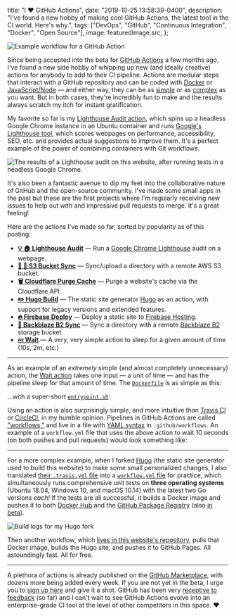 
  title: "I ❤️ GitHub Actions",
  date: "2019-10-25 13:58:39-0400",
  description: "I've found a new hobby of making cool GitHub Actions, the latest tool in the CI world. Here's why.",
  tags: ["DevOps", "GitHub", "Continuous Integration", "Docker", "Open Source"],
  image: featuredImage.src,
};

![Example workflow for a GitHub Action](./actions-flow.png)

Since being accepted into the beta for [GitHub Actions](https://github.com/features/actions) a few months ago, I've found a new side hobby of whipping up new (and ideally creative) actions for anybody to add to their CI pipeline. Actions are modular steps that interact with a GitHub repository and can be coded with [Docker](https://github.com/actions/hello-world-docker-action) or [JavaScript/Node](https://github.com/actions/hello-world-javascript-action) — and either way, they can be as [simple](https://github.com/jakejarvis/wait-action) or as [complex](https://github.com/jakejarvis/lighthouse-action) as you want. But in both cases, they're incredibly fun to make and the results always scratch my itch for instant gratification.

My favorite so far is my [Lighthouse Audit action](https://github.com/jakejarvis/lighthouse-action), which spins up a headless Google Chrome instance in an Ubuntu container and runs [Google's Lighthouse tool](https://developers.google.com/web/tools/lighthouse), which scores webpages on performance, accessibility, SEO, etc. and provides actual suggestions to improve them. It's a perfect example of the power of combining containers with Git workflows.

![The results of a Lighthouse audit on this website, after running tests in a headless Google Chrome.](./lighthouse-output.png)

It's also been a fantastic avenue to dip my feet into the collaborative nature of GitHub and the open-source community. I've made some small apps in the past but these are the first projects where I'm regularly receiving new issues to help out with and impressive pull requests to merge. It's a great feeling!

Here are the actions I've made so far, sorted by popularity as of this posting:

- **[💡 🏠 Lighthouse Audit](https://github.com/jakejarvis/lighthouse-action)** — Run a [Google Chrome Lighthouse](https://developers.google.com/web/tools/lighthouse) audit on a webpage.
- **[🔄 🧺 S3 Bucket Sync](https://github.com/jakejarvis/s3-sync-action)** — Sync/upload a directory with a remote AWS S3 bucket.
- **[🗑️ Cloudflare Purge Cache](https://github.com/jakejarvis/cloudflare-purge-action)** — Purge a website's cache via the Cloudflare API.
- **[✏️ Hugo Build](https://github.com/jakejarvis/hugo-build-action)** — The static site generator [Hugo](https://github.com/gohugoio) as an action, with support for legacy versions and extended features.
- **[🔥 Firebase Deploy](https://github.com/jakejarvis/firebase-deploy-action)** — Deploy a static site to [Firebase Hosting](https://firebase.google.com/docs/hosting).
- **[🔄 Backblaze B2 Sync](https://github.com/jakejarvis/backblaze-b2-action)** — Sync a directory with a remote [Backblaze B2](https://www.backblaze.com/b2/cloud-storage.html) storage bucket.
- **[💤 Wait](https://github.com/jakejarvis/wait-action)** — A very, very simple action to sleep for a given amount of time (10s, 2m, etc.)

---

As an example of an _extremely_ simple (and almost completely unnecessary) action, the [Wait action](https://github.com/jakejarvis/wait-action) takes one input — a unit of time — and has the pipeline sleep for that amount of time. The [`Dockerfile`](https://github.com/jakejarvis/wait-action/blob/master/Dockerfile) is as simple as this:

<Gist id="6a0830c7c3e514980b30fdf86b4931c5" file="Dockerfile" />

...with a super-short [`entrypoint.sh`](https://github.com/jakejarvis/wait-action/blob/master/entrypoint.sh):

<Gist id="6a0830c7c3e514980b30fdf86b4931c5" file="entrypoint.sh" />

Using an action is also surprisingly simple, and more intuitive than [Travis CI](https://travis-ci.com/) or [CircleCI](https://circleci.com/), in my humble opinion. Pipelines in GitHub Actions are called ["workflows,"](https://help.github.com/en/github/automating-your-workflow-with-github-actions/configuring-a-workflow) and live in a file with [YAML syntax](https://help.github.com/en/github/automating-your-workflow-with-github-actions/workflow-syntax-for-github-actions) in `.github/workflows`. An example of a `workflow.yml` file that uses the above action to wait 10 seconds (on both pushes and pull requests) would look something like:

<Gist id="6a0830c7c3e514980b30fdf86b4931c5" file="workflow.yml" />

---

For a more complex example, when I forked [Hugo](https://github.com/gohugoio/hugo) (the static site generator used to build this website) to make some small personalized changes, I also translated [their `.travis.yml` file](https://github.com/gohugoio/hugo/blob/master/.travis.yml) into a [`workflow.yml` file](https://github.com/jakejarvis/hugo-custom/blob/master/.github/workflows/workflow.yml) for practice, which simultaneously runs comprehensive unit tests on **three operating systems** (Ubuntu 18.04, Windows 10, and macOS 10.14) with the latest two Go versions _each!_ If the tests are all successful, it builds a Docker image and pushes it to both [Docker Hub](https://hub.docker.com/r/jakejarvis/hugo-custom) and the [GitHub Package Registry](https://github.com/jakejarvis/hugo-custom/packages) (also [in beta](https://github.com/features/package-registry)).

![Build logs for my Hugo fork](./hugo-logs.png)

Then another workflow, which [lives in this website's repository](https://github.com/jakejarvis/jarv.is/blob/master/.github/workflows/gh-pages.yml), pulls that Docker image, builds the Hugo site, and pushes it to GitHub Pages. All astoundingly fast. All for free.

---

A plethora of actions is already published on the [GitHub Marketplace](https://github.com/marketplace?type=actions), with dozens more being added every week. If you are not yet in the beta, I urge you to [sign up here](https://github.com/features/actions) and give it a shot. GitHub has been very [receptive to feedback](https://github.community/t5/GitHub-Actions/bd-p/actions) (so far) and I can't wait to see GitHub Actions evolve into an enterprise-grade CI tool at the level of other competitors in this space. ❤️
